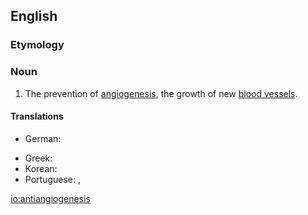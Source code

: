 ==English==

===Etymology===
{{prefix|anti|angiogenesis|lang=en}}

===Noun===
{{en-noun|-}}

# {{context|medicine|lang=en}} The prevention of [[angiogenesis]], the growth of new [[blood vessel]]s.

====Translations====
{{trans-top|prevention of angiogenesis}}
* German: {{t|de|Antiangiogenese|f}}
{{trans-mid}}
* Greek: {{t+|el|αντιαγγειογένεση|f|sc=Grek}}
* Korean: {{t|ko|항혈관형성|tr=hanghyeolgwanhyeongseong}}
* Portuguese: {{t|pt|antiangiogénese|f}} {{qualifier|Portugal}}, {{t|pt|antiangiogênese|f}} {{qualifier|Brazil}}
{{trans-bottom}}

[[io:antiangiogenesis]]